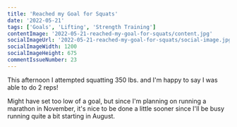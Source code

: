 ```yaml
---
title: 'Reached my Goal for Squats'
date: '2022-05-21'
tags: ['Goals', 'Lifting', 'Strength Training']
contentImage: '2022-05-21-reached-my-goal-for-squats/content.jpg'
socialImageUrl: '2022-05-21-reached-my-goal-for-squats/social-image.jpg'
socialImageWidth: 1200
socialImageHeight: 675
commentIssueNumber: 23
---
```


This afternoon I attempted squatting 350 lbs. and I'm happy to say I was able to do 2 reps!

<PostVideo
    src="posts/2022-05-21-reached-my-goal-for-squats/350squats.mp4"
/>

Might have set too low of a goal, but since I'm planning on running a marathon in November, it's nice to be done a little sooner since I'll be busy running quite a bit starting in August.